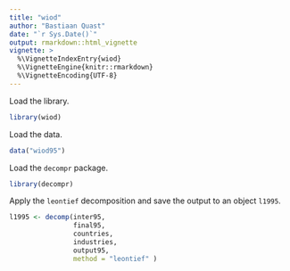 ---
title: "wiod"
author: "Bastiaan Quast"
date: "`r Sys.Date()`"
output: rmarkdown::html_vignette
vignette: >
  %\VignetteIndexEntry{wiod}
  %\VignetteEngine{knitr::rmarkdown}
  %\VignetteEncoding{UTF-8}
---

Load the library.

```{r}
library(wiod)
```

Load the data.

```{r}
data("wiod95")
```

Load the `decompr` package.

```{r}
library(decompr)
```

Apply the `leontief` decomposition and save the output to an object `l1995`.

```{r}
l1995 <- decomp(inter95,
                final95,
                countries,
                industries,
                output95,
                method = "leontief" )
```
